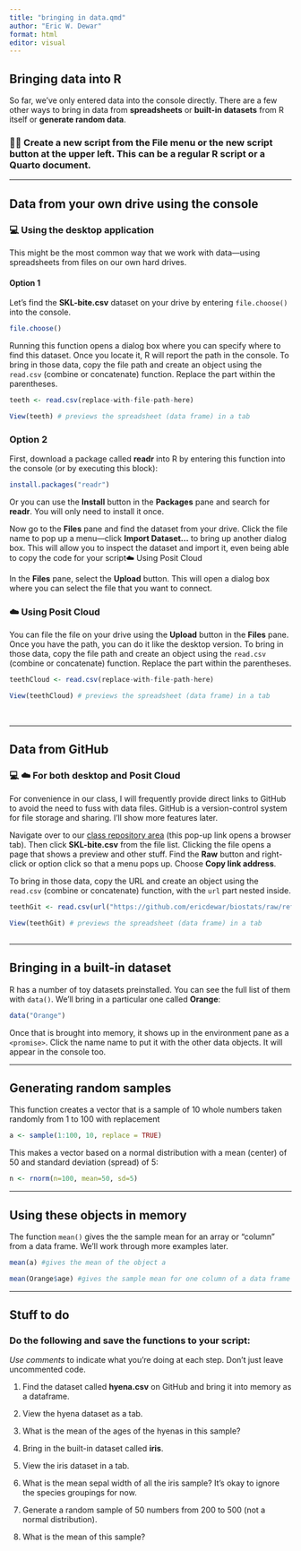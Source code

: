 ```yaml
---
title: "bringing in data.qmd"
author: "Eric W. Dewar"
format: html
editor: visual
---
```


## Bringing data into R

So far, we've only entered data into the console directly. There are a few other ways to bring in data from **spreadsheets** or **built-in datasets** from R itself or **generate random data**.

### **👩‍💻 Create a new script from the File menu or the new script button at the upper left. This can be a regular R script or a Quarto document.**

------------------------------------------------------------------------

## Data from your own drive using the console

### 💻 Using the desktop application

This might be the most common way that we work with data—using spreadsheets from files on our own hard drives.

#### Option 1

Let's find the **SKL-bite.csv** dataset on your drive by entering `file.choose()` into the console.

```r
file.choose()
```

Running this function opens a dialog box where you can specify where to find this dataset. Once you locate it, R will report the path in the console. To bring in those data, copy the file path and create an object using the `read.csv` (combine or concatenate) function. Replace the part within the parentheses.

```r
teeth <- read.csv(replace-with-file-path-here)

View(teeth) # previews the spreadsheet (data frame) in a tab
```

### Option 2

First, download a package called **readr** into R by entering this function into the console (or by executing this block):

```r
install.packages("readr")
```

Or you can use the **Install** button in the **Packages** pane and search for **readr**. You will only need to install it once.

Now go to the **Files** pane and find the dataset from your drive. Click the file name to pop up a menu—click **Import Dataset...** to bring up another dialog box. This will allow you to inspect the dataset and import it, even being able to copy the code for your script☁️ Using Posit Cloud

In the **Files** pane, select the **Upload** button. This will open a dialog box where you can select the file that you want to connect.

### ☁️ Using Posit Cloud

You can file the file on your drive using the **Upload** button in the **Files** pane. Once you have the path, you can do it like the desktop version. To bring in those data, copy the file path and create an object using the `read.csv` (combine or concatenate) function. Replace the part within the parentheses.

```r
teethCloud <- read.csv(replace-with-file-path-here)

View(teethCloud) # previews the spreadsheet (data frame) in a tab
```

\

------------------------------------------------------------------------

## Data from GitHub

### 💻 ☁️ For both desktop and Posit Cloud

For convenience in our class, I will frequently provide direct links to GitHub to avoid the need to fuss with data files. GitHub is a version-control system for file storage and sharing. I'll show more features later.

Navigate over to our [class repository area](https://github.com/ericdewar/biostats/tree/master) (this pop-up link opens a browser tab). Then click **SKL-bite.csv** from the file list. Clicking the file opens a page that shows a preview and other stuff. Find the **Raw** button and right-click or option click so that a menu pops up. Choose **Copy link address**.

To bring in those data, copy the URL and create an object using the `read.csv` (combine or concatenate) function, with the `url` part nested inside.

```r
teethGit <- read.csv(url("https://github.com/ericdewar/biostats/raw/refs/heads/master/SKL-bite.csv"))

View(teethGit) # previews the spreadsheet (data frame) in a tab
```

## 

------------------------------------------------------------------------

## Bringing in a built-in dataset

R has a number of toy datasets preinstalled. You can see the full list of them with `data()`. We'll bring in a particular one called **Orange**:

```r
data("Orange")
```

Once that is brought into memory, it shows up in the environment pane as a `<promise>`. Click the name name to put it with the other data objects. It will appear in the console too.\

------------------------------------------------------------------------

## Generating random samples

This function creates a vector that is a sample of 10 whole numbers taken randomly from 1 to 100 with replacement

```r
a <- sample(1:100, 10, replace = TRUE)
```

This makes a vector based on a normal distribution with a mean (center) of 50 and standard deviation (spread) of 5:

```r
n <- rnorm(n=100, mean=50, sd=5)
```

------------------------------------------------------------------------

## Using these objects in memory

The function `mean()` gives the the sample mean for an array or "column" from a data frame. We'll work through more examples later.

```r
mean(a) #gives the mean of the object a
```

```r
mean(Orange$age) #gives the sample mean for one column of a data frame
```

------------------------------------------------------------------------

## **Stuff to do**

### **Do the following and save the functions to your script:**

*Use comments* to indicate what you're doing at each step. Don't just leave uncommented code.

1.  Find the dataset called **hyena.csv** on GitHub and bring it into memory as a dataframe.

2.  View the hyena dataset as a tab.

3.  What is the mean of the ages of the hyenas in this sample?

4.  Bring in the built-in dataset called **iris**.

5.  View the iris dataset in a tab.

6.  What is the mean sepal width of all the iris sample? It's okay to ignore the species groupings for now.

7.  Generate a random sample of 50 numbers from 200 to 500 (not a normal distribution).

8.  What is the mean of this sample?
